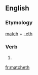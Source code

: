 ==English==

===Etymology===
[[match]] + [[-eth]]

===Verb===
{{en-verb form}}

# {{archaic third-person singular of|match}}

[[fr:matcheth]]